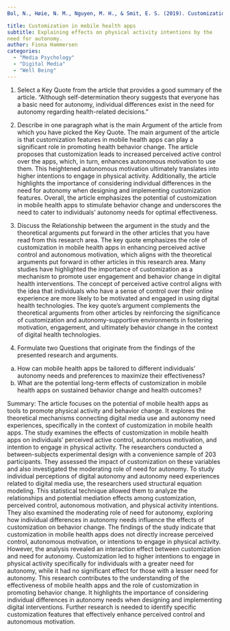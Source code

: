 ```yaml
---
Bol, N., Høie, N. M., Nguyen, M. H., & Smit, E. S. (2019). Customization in mobile health apps: explaining effects on physical activity intentions by the need for autonomy. Digital Health, 5, 

title: Customization in mobile health apps
subtitle: Explaining effects on physical activity intentions by the
need for autonomy.
author: Fiona Hammersen
categories:
  - "Media Psychology"
  - "Digital Media"
  - "Well Being"
---
```

1.	Select a Key Quote from the article that provides a good summary of the article. 
“Although self-determination theory suggests that everyone has a basic need for autonomy, individual differences exist in the need for autonomy regarding health-related decisions.”

2.	Describe in one paragraph what is the main Argument of the article from which you have picked the Key Quote. 
The main argument of the article is that customization features in mobile health apps can play a significant role in promoting health behavior change. The article proposes that customization leads to increased perceived active control over the apps, which, in turn, enhances autonomous motivation to use them. This heightened autonomous motivation ultimately translates into higher intentions to engage in physical activity. Additionally, the article highlights the importance of considering individual differences in the need for autonomy when designing and implementing customization features. Overall, the article emphasizes the potential of customization in mobile health apps to stimulate behavior change and underscores the need to cater to individuals' autonomy needs for optimal effectiveness.

3.	Discuss the Relationship between the argument in the study and the theoretical arguments put forward in the other articles that you have read from this research area.
The key quote emphasizes the role of customization in mobile health apps in enhancing perceived active control and autonomous motivation, which aligns with the theoretical arguments put forward in other articles in this research area. Many studies have highlighted the importance of customization as a mechanism to promote user engagement and behavior change in digital health interventions. The concept of perceived active control aligns with the idea that individuals who have a sense of control over their online experience are more likely to be motivated and engaged in using digital health technologies. The key quote's argument complements the theoretical arguments from other articles by reinforcing the significance of customization and autonomy-supportive environments in fostering motivation, engagement, and ultimately behavior change in the context of digital health technologies.

4.	Formulate two Questions that originate from the findings of the presented research and arguments. 
a)	How can mobile health apps be tailored to different individuals' autonomy needs and preferences to maximize their effectiveness?
b)	What are the potential long-term effects of customization in mobile health apps on sustained behavior change and health outcomes?


Summary:
The article focuses on the potential of mobile health apps as tools to promote physical activity and behavior change. It explores the theoretical mechanisms connecting digital media use and autonomy need experiences, specifically in the context of customization in mobile health apps. 
The study examines the effects of customization in mobile health apps on individuals' perceived active control, autonomous motivation, and intention to engage in physical activity. The researchers conducted a between-subjects experimental design with a convenience sample of 203 participants. They assessed the impact of customization on these variables and also investigated the moderating role of need for autonomy. To study individual perceptions of digital autonomy and autonomy need experiences related to digital media use, the researchers used structural equation modeling. This statistical technique allowed them to analyze the relationships and potential mediation effects among customization, perceived control, autonomous motivation, and physical activity intentions. They also examined the moderating role of need for autonomy, exploring how individual differences in autonomy needs influence the effects of customization on behavior change.
The findings of the study indicate that customization in mobile health apps does not directly increase perceived control, autonomous motivation, or intentions to engage in physical activity. However, the analysis revealed an interaction effect between customization and need for autonomy. Customization led to higher intentions to engage in physical activity specifically for individuals with a greater need for autonomy, while it had no significant effect for those with a lesser need for autonomy. This research contributes to the understanding of the effectiveness of mobile health apps and the role of customization in promoting behavior change. It highlights the importance of considering individual differences in autonomy needs when designing and implementing digital interventions. Further research is needed to identify specific customization features that effectively enhance perceived control and autonomous motivation. 

